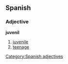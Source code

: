== Spanish == 
=== Adjective === 
'''juvenil'''
# [[juvenile]] 
# [[teenage]]
[[Category:Spanish adjectives]]